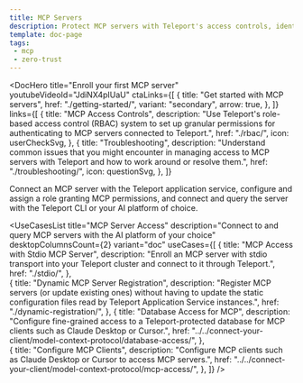 ```yaml
---
title: MCP Servers
description: Protect MCP servers with Teleport's access controls, identity governance, and auditing capabilities 
template: doc-page
tags:
 - mcp
 - zero-trust
---
```




<DocHero
  title="Enroll your first MCP server"
  youtubeVideoId="JdiNX4pIUaU"
  ctaLinks={[
    {
      title: "Get started with MCP servers",
      href: "./getting-started/",
      variant: "secondary",
      arrow: true,
    },
  ]}
  links={[
    {
      title: "MCP Access Controls",
      description: "Use Teleport's role-based access control (RBAC) system to set up granular permissions for authenticating to MCP servers connected to Teleport.",
      href: "./rbac/",
      icon: userCheckSvg,
    },
    {
      title: "Troubleshooting",
      description: "Understand common issues that you might encounter in managing access to MCP servers with Teleport and how to work around or resolve them.",
      href: "./troubleshooting/",
      icon: questionSvg,
    },
  ]}
>
Connect an MCP server with the Teleport application service, configure and assign a role granting MCP permissions, and connect and query the server with the Teleport CLI or your AI platform of choice.
</DocHero>

<UseCasesList
  title="MCP Server Access"
  description="Connect to and query MCP servers with the AI platform of your choice"
  desktopColumnsCount={2}
  variant="doc"
  useCases={[
    {
      title: "MCP Access with Stdio MCP Server",
      description: "Enroll an MCP server with stdio transport into your Teleport cluster and connect to it through Teleport.",
      href: "./stdio/",
    },  
    {
      title: "Dynamic MCP Server Registration",
      description: "Register MCP servers (or update existing ones) without having to update the static configuration files read by Teleport Application Service instances.",
      href: "./dynamic-registration/",
    },
    {
      title: "Database Access for MCP",
      description: "Configure fine-grained access to a Teleport-protected database for MCP clients such as Claude Desktop or Cursor.",
      href: "../../connect-your-client/model-context-protocol/database-access/",
    },  
    {
      title: "Configure MCP Clients",
      description: "Configure MCP clients such as Claude Desktop or Cursor to access MCP servers.",
      href: "../../connect-your-client/model-context-protocol/mcp-access/",
    },
  ]}
/>